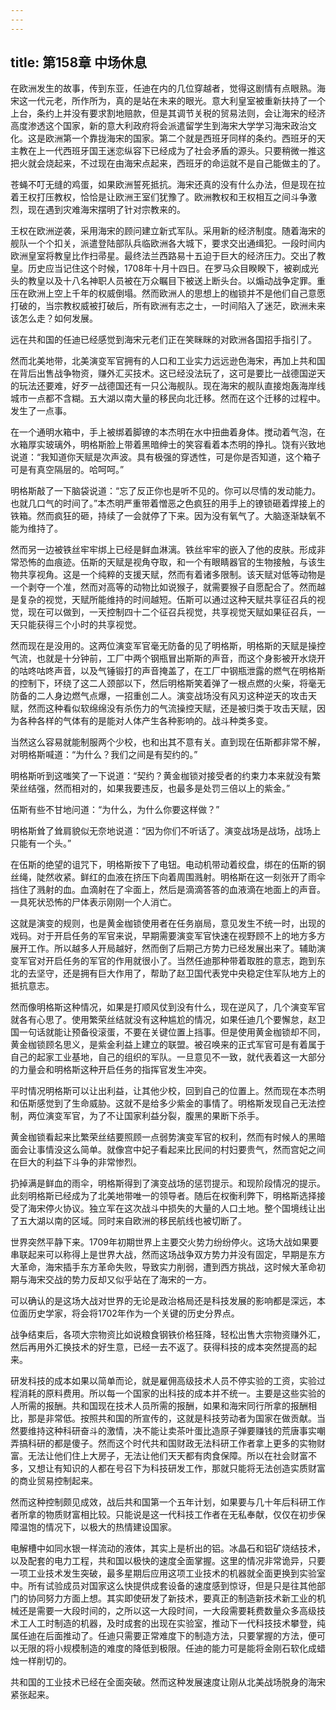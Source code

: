 ```yaml
---
---
---
```

title: 第158章 中场休息
---



在欧洲发生的故事，传到东亚，任迪在内的几位穿越者，觉得这剧情有点眼熟。海宋这一代元老，所作所为，真的是站在未来的眼光。意大利皇室被重新扶持了一个上台，条约上并没有要求割地赔款，但是其调节关税的贸易法则，会让海宋的经济高度渗透这个国家，新的意大利政府将会派遣留学生到海宋大学学习海宋政治文化。这是欧洲第一个靠拢海宋的国家。第二个就是西班牙同样的条约。西班牙的天主教在上一代西班牙国王迷恋纵容下已经成为了社会矛盾的源头。只要稍微一推这把火就会烧起来，不过现在由海宋点起来，西班牙的命运就不是自己能做主的了。

苍蝇不叮无缝的鸡蛋，如果欧洲誓死抵抗。海宋还真的没有什么办法，但是现在拉着王权打压教权，恰恰是让欧洲王室们犹豫了。欧洲教权和王权相互之间斗争激烈，现在遇到灾难海宋摆明了针对宗教来的。

王权在欧洲逆袭，采用海宋的顾问建立新式军队。采用新的经济制度。随着海宋的舰队一个个扣关，派遣登陆部队兵临欧洲各大城下，要求交出通缉犯。一段时间内欧洲皇室将教皇比作扫帚星。最终法兰西路易十五迫于巨大的经济压力。交出了教皇。历史应当记住这个时候，1708年十月十四日。在罗马众目睽睽下，被剃成光头的教皇以及十八名神职人员被在万众瞩目下被送上断头台。以煽动战争定罪。重压在欧洲上空上千年的权威倒塌。然而欧洲人的思想上的枷锁并不是他们自己意愿打破的，当宗教权威被打破后，所有欧洲有志之士，一时间陷入了迷茫，欧洲未来该怎么走？如何发展。

远在共和国的任迪已经感觉到海宋元老们正在笑眯眯的对欧洲各国招手指引了。

然而北美地带，北美演变军官拥有的人口和工业实力远远逊色海宋，再加上共和国在背后出售战争物资，赚外汇买技术。这已经没法玩了，这可是要比一战德国逆天的玩法还要难，好歹一战德国还有一只公海舰队。现在海宋的舰队直接炮轰海岸线城市一点都不含糊。五大湖以南大量的移民向北迁移。然而在这个迁移的过程中。发生了一点事。

在一个通明水箱中，手上被绑着脚镣的本杰明在水中扭曲着身体。搅动着气泡，在水箱厚实玻璃外，明格斯脸上带着黑暗绅士的笑容看着本杰明的挣扎。饶有兴致地说道：“我知道你天赋是次声波。具有极强的穿透性，可是你是否知道，这个箱子可是有真空隔层的。哈呵呵。”

明格斯敲了一下脑袋说道：“忘了反正你也是听不见的。你可以尽情的发动能力。也就几口气的时间了。”本杰明严重带着憎恶之色疯狂的用手上的镣锁砸着焊接上的铁箱。然而疯狂的砸，持续了一会就停了下来。因为没有氧气了。大脑逐渐缺氧不能为维持了。

然而另一边被铁丝牢牢绑上已经是鲜血淋漓。铁丝牢牢的嵌入了他的皮肤。形成非常恐怖的血痕迹。伍斯的天赋是视角夺取，和一个有眼睛器官的生物接触，与该生物共享视角。这是一个纯粹的支援天赋，然而有着诸多限制。该天赋对低等动物是一个剥夺一个准，然而对高等的动物比如说猴子，就需要猴子自愿配合了。然而越是复杂的视觉，天赋所能维持的时间越短。伍斯可以通过这种天赋共享征召兵的视觉，现在可以做到，一天控制四十二个征召兵视觉，共享视觉天赋如果征召兵，一天只能获得三个小时的共享视觉。

然而现在是没用的。这两位演变军官毫无防备的见了明格斯，明格斯的天赋是操控气流，也就是十分钟前，工厂中两个钢瓶冒出斯斯的声音，而这个身影被开水烧开的咕咚咕咚声音，以及气锤锻打的声音掩盖了，在工厂中钢瓶泄露的燃气在明格斯的控制下，环绕了这二人颈部以下，然后明格斯笑着弹了一根点燃的火柴，将毫无防备的二人身边燃气点爆，一招重创二人。演变战场没有风刃这种逆天的攻击天赋，然而这种看似软绵绵没有杀伤力的气流操控天赋，还是被归类于攻击天赋，因为各种各样的气体有的是能对人体产生各种影响的。战斗种类多变。

当然这么容易就能制服两个少校，也和出其不意有关。直到现在伍斯都非常不解，对明格斯喊道：“为什么？我们之间是有契约的。”

明格斯听到这嗤笑了一下说道：“契约？黄金枷锁对接受者的约束力本来就没有繁荣丝结强，然而相对的，如果我要违反，也最多是处罚三倍以上的紫金。”

伍斯有些不甘地问道：“为什么，为什么你要这样做？”

明格斯耸了耸肩貌似无奈地说道：“因为你们不听话了。演变战场是战场，战场上只能有一个头。”

在伍斯的绝望的诅咒下，明格斯按下了电钮。电动机带动着绞盘，绑在的伍斯的钢丝绳，陡然收紧。鲜红的血液在挤压下向着周围溅射。明格斯在这一刻张开了雨伞挡住了溅射的血。血滴射在了伞面上，然后是滴滴答答的血液滴在地面上的声音。一具死状恐怖的尸体表示刚刚一个人消亡。

这就是演变的规则，也是黄金枷锁使用者在任务崩局，意见发生不统一时，出现的戏码。对于开启任务的军官来说，早期需要演变军官快速在视野顾不上的地方多方展开工作。所以越多人开局越好，然而倒了后期己方势力已经发展出来了。辅助演变军官对开启任务的军官的作用就很小了。当然任迪那种带着取胜的意志，跑到东北的去坚守，还是拥有巨大作用了，帮助了赵卫国代表党中央稳定住军队地方上的抵抗意志。

然而像明格斯这种情况，如果是打顺风仗到没有什么，现在逆风了，几个演变军官就各有心思了。使用繁荣丝结就没有这种尴尬的情况，如果任迪几个要懈怠，赵卫国一句话就能让预备役滚蛋，不要在关键位置上挡事。但是使用黄金枷锁却不同，黄金枷锁顾名思义，是紫金利益上建立的联盟。被召唤来的正式军官可是有着属于自己的起家工业基地，自己的组织的军队。一旦意见不一致，就代表着这一大部分的力量会和明格斯这种开启任务的指挥官发生冲突。

平时情况明格斯可以让出利益，让其他少校，回到自己的位置上。然而现在本杰明和伍斯感觉到了生命威胁。这就不是给多少紫金的事情了。明格斯发现自己无法控制，两位演变军官，为了不让国家利益分裂，腹黑的果断下杀手。

黄金枷锁看起来比繁荣丝结要照顾一点弱势演变军官的权利，然而有时候人的黑暗面会让事情没这么简单。就像宫中妃子看起来比民间的村妇要贵气，然而宫妃之间在巨大的利益下斗争的非常惨烈。

扔掉满是鲜血的雨伞，明格斯得到了演变战场的惩罚提示。和现阶段情况的提示。此刻明格斯已经成为了北美地带唯一的领导者。随后在权衡利弊下，明格斯选择接受了海宋停火协议。独立军在这次战斗中损失的大量的人口土地。整个国境线让出了五大湖以南的区域。同时来自欧洲的移民航线也被切断了。

世界突然平静下来。1709年初期世界上主要交火势力纷纷停火。这场大战如果要串联起来可以称得上是世界大战，然而这场战争双方势力并没有固定，早期是东方大革命，海宋插手东方革命失败，导致实力削弱，遭到西方挑战，这时候大革命初期与海宋交战的势力反却又似乎站在了海宋的一方。

可以确认的是这场大战对世界的无论是政治格局还是科技发展的影响都是深远，本位面历史学家，将会将1702年作为一个关键的历史分界点。

战争结束后，各项大宗物资比如说粮食钢铁价格狂降，轻松出售大宗物资赚外汇，然后再用外汇换技术的好生意，已经一去不返了。获得科技的成本突然提高的起来。

研发科技的成本如果以简单而论，就是雇佣高级技术人员不停实验的工资，实验过程消耗的原料费用。所以每一个国家的出科技的成本并不统一。主要是这些实验的人所需的报酬。共和国现在技术人员所需的报酬，如果和海宋同行所拿的报酬相比，那是非常低。按照共和国的所宣传的，这就是科技劳动者为国家在做贡献。当然要维持这种科研奋斗的激情，决不能让卖茶叶蛋比造原子弹要赚钱的荒唐事实嘲弄搞科研的都是傻子。然而这个时代共和国财政无法科研工作者拿上更多的实物财富。无法让他们住上大房子，无法让他们天天都有肉食保障。所以在社会财富不多，又想让有知识的人都在号召下为科技研发工作，那就只能将无法创造实质财富的商业贸易控制起来。

然而这种控制颇见成效，战后共和国第一个五年计划，如果要与几十年后科研工作者所拿的物质财富相比较。只能说是这一代科技工作者在无私奉献，仅仅在初步保障温饱的情况下，以极大的热情建设国家。

电解槽中如同水银一样流动的液体，其实上是析出的铝。冰晶石和铝矿烧结技术，以及配套的电力工程，共和国以极快的速度全面掌握。这里的情况非常诡异，只要一项工业技术发生突破，最多星期后应用这项工业技术的机器就全面更换到实验室中。所有试验成员对国家这么快提供成套设备的速度感到惊讶，但是只是往其他部门的协同努力方面上想。其实即使研发了新技术，要真正的制造新技术新工业的机械还是需要一大段时间的，之所以这一大段时间，一大段需要耗费数量众多高级技术工人工时制造的机器，及时成套的出现在实验室，推动下一代科技技术攀登，纯属任迪在后面推动了。任迪只需要正常难度下的制造方法，只要掌握的方法，便可以无限的将小规模制造的难度的降低到极限。任迪的能力可是能将金刚石软化成蜡烛一样削切的。

共和国的工业技术已经在全面突破。然而这种发展速度让刚从北美战场脱身的海宋紧张起来。